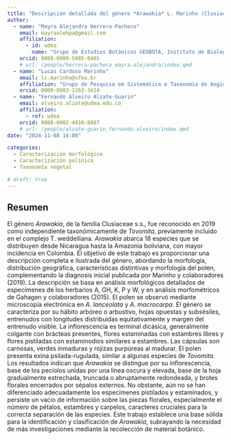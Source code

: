 ```yaml
---
title: "Descripción detallada del género *Arawakia* L. Marinho (Clusiaceae s.s.) y descripción morfológica del polen"
author:
  - name: "Mayra Alejandra Herrera-Pacheco"
    email: mayraalehpa@gmail.com
    affiliation: 
      - id: udea
        name: "Grupo de Estudios Botánicos GEOBOTA, Instituto de Biología, Facultad de Ciencias Exactas y Naturales, Universidad de Antioquia UdeA"
    orcid: 0009-0009-5005-0405
    # url: /people/herrera-pacheco_mayra-alejandra/index.qmd
  - name: "Lucas Cardoso Marinho"
    email: lc.marinho@ufma.br
    affiliation: "Grupo de Pesquisa em Sistemática e Taxonomia de Angiospermas, Departamento de Biología, Universidade Federal do Maranhão"
    orcid: 0000-0003-1263-3414
  - name: "Fernando Alveiro Alzate-Guarin"
    email: alveiro.alzate@udea.edu.co
    affiliation:
      - ref: udea
    orcid: 0000-0002-4916-8897
    # url: /people/alzate-guarin_fernando-alveiro/index.qmd
date: "2024-11-08 14:00"

categories:
  - Caracterización morfológica
  - Caracterización polínica
  - Taxonomía vegetal

# draft: true
---
```


## Resumen

El género *Arawakia*, de la familia Clusiaceae s.s., fue reconocido en 2019 como independiente taxonómicamente de *Tovomita*, previamente incluido en el complejo T. weddelliana. *Arawakia* abarca 18 especies que se distribuyen desde Nicaragua hasta la Amazonia boliviana, con mayor incidencia en Colombia. El objetivo de este trabajo es proporcionar una descripción completa e ilustrada del género, abordando la morfología, distribución geográfica, características distintivas y morfología del polen, complementando la diagnosis inicial publicada por Marinho y colaboradores (2019). La descripción se basa en análisis morfológicos detallados de especímenes de los herbarios A, GH, K, P y W, y en análisis morfométricos de Gahagen y colaboradores (2015). El polen se observó mediante microscopía electrónica en *A. lanceolata* y *A. macrocarpa*. El género se caracteriza por su hábito arbóreo o arbustivo, hojas opuestas y subsésiles, entrenudos con longitudes distribuidas equitativamente y margen del entrenudo visible. La inflorescencia es terminal dicásica, generalmente colgante con brácteas presentes, flores estaminadas con estambres libres y flores pistiladas con estaminodios similares a estambres. Las cápsulas son carnosas, verdes inmaduras y rojizas purpúreas al madurar. El polen presenta exina psilada-rugulada, similar a algunas especies de *Tovomita.* Los resultados indican que *Arawakia* se distingue por su inflorescencia, base de los pecíolos unidas por una línea oscura y elevada, base de la hoja gradualmente estrechada, truncada o abruptamente redondeada, y brotes florales encerrados por sépalos externos. No obstante, aún no se han diferenciado adecuadamente los especímenes pistilados y estaminados, y persiste un vacío de información sobre las piezas florales, especialmente el número de pétalos, estambres y carpelos, caracteres cruciales para la correcta separación de las especies. Este trabajo establece una base sólida para la identificación y clasificación de *Arawakia*, subrayando la necesidad de más investigaciones mediante la recolección de material botánico.

<!-- ## Póster -->

<!-- PDF -->
<!-- ```{=html} -->
<!-- <object data="presentacion_xii-ccb.pdf" type="application/pdf" width="800" height="540"> -->
<!--     <p>Parece que no tienes un plugin PDF para este navegador. -->
<!--     No pasa nada… puede hacer <a href="presentacion_xii-ccb.pdf">clic aquí  -->
<!--     para descargar el archivo PDF.</a></p> -->
<!-- </object> -->
<!-- ``` -->

<!-- ## Citación -->
